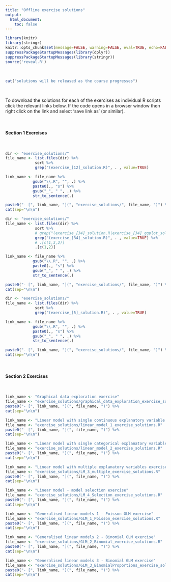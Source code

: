 ```yaml
---
title: "Offline exercise solutions"
output: 
  html_document:
    toc: false
---
```


```r
library(knitr)
library(stringr)
knitr::opts_chunk$set(message=FALSE, warning=FALSE, eval=TRUE, echo=FALSE)
suppressPackageStartupMessages(library(dplyr))
suppressPackageStartupMessages(library(stringr))
source('reveal.R')
```

\  

```r
cat("solutions will be released as the course progresses")
```

\  

To download the solutions for each of the exercises as individual R scripts click the relevant links below. If the code opens in a browser window then right click on the link and select 'save link as' (or similar). 

\  

#### Section 1 Exercises

\  

```r
dir <- "exercise_solutions/"
file_name <- list.files(dir) %>%
             sort %>% 
             grep("(exercise_[12]_solution.R)", . , value=TRUE) 

link_name <- file_name %>%
            gsub("\\.R", "", .) %>%
            paste0(., "s") %>%
            gsub("_", " ", .) %>%
            str_to_sentence(.)

paste0("- [", link_name, "](", "exercise_solutions/", file_name, ")") %>%
cat(sep="\n\n")
```

```r
dir <- "exercise_solutions/"
file_name <- list.files(dir) %>%
             sort %>% 
             # grep("(exercise_[34]_solution.R|exercise_[34]_ggplot_solution.R)", . , value=TRUE) %>% 
             grep("(exercise_[34]_solution.R)", . , value=TRUE) %>%
             # .[c(1,3,2)]
             .[c(1,2)]

link_name <- file_name %>%
            gsub("\\.R", "", .) %>%
            paste0(., "s") %>%
            gsub("_", " ", .) %>%
            str_to_sentence(.)

paste0("- [", link_name, "](", "exercise_solutions/", file_name, ")") %>%
cat(sep="\n\n")
```

```r
dir <- "exercise_solutions/"
file_name <- list.files(dir) %>%
             sort %>% 
             grep("(exercise_[5]_solution.R)", . , value=TRUE) 

link_name <- file_name %>%
            gsub("\\.R", "", .) %>%
            paste0(., "s") %>%
            gsub("_", " ", .) %>%
            str_to_sentence(.)

paste0("- [", link_name, "](", "exercise_solutions/", file_name, ")") %>%
cat(sep="\n\n")
```

\  

#### Section 2 Exercises

\  

```r
link_name <- "Graphical data exploration exercise"
file_name <- "exercise_solutions/graphical_data_exploration_exercise_solutions.R"
paste0("- [", link_name, "](", file_name, ")") %>%
cat(sep="\n\n")
```

```r
link_name <- "Linear model with single continuous explanatory variable exercise"
file_name <- "exercise_solutions/linear_model_1_exercise_solutions.R"
paste0("- [", link_name, "](", file_name, ")") %>%
cat(sep="\n\n")
```

```r
link_name <- "Linear model with single categorical explanatory variable exercise"
file_name <- "exercise_solutions/linear_model_2_exercise_solutions.R"
paste0("- [", link_name, "](", file_name, ")") %>%
cat(sep="\n\n")
```

```r
link_name <- "Linear model with multiple explanatory variables exercise"
file_name <- "exercise_solutions/LM_3_multiple_exercise_solutions.R"
paste0("- [", link_name, "](", file_name, ")") %>%
cat(sep="\n\n")
```

```r
link_name <- "Linear model - model selection exercise"
file_name <- "exercise_solutions/LM_4_Selection_exercise_solutions.R"
paste0("- [", link_name, "](", file_name, ")") %>%
cat(sep="\n\n")
```

```r
link_name <- "Generalised linear models 1 - Poisson GLM exercise"
file_name <- "exercise_solutions/GLM_1_Poisson_exercise_solutions.R"
paste0("- [", link_name, "](", file_name, ")") %>%
cat(sep="\n\n")
```

```r
link_name <- "Generalised linear models 2 - Binomial GLM exercise"
file_name <- "exercise_solutions/GLM_2_Binomial_exercise_solutions.R"
paste0("- [", link_name, "](", file_name, ")") %>%
cat(sep="\n\n")
```

```r
link_name <- "Generalised linear models 3 - Binomial GLM exercise"
file_name <- "exercise_solutions/GLM_3_BinomialProportions_exercise_solutions.R"
paste0("- [", link_name, "](", file_name, ")") %>%
cat(sep="\n\n")
```
